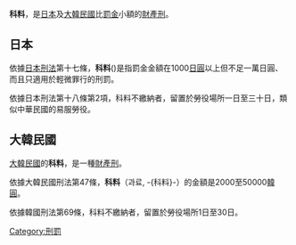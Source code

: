 {{legal}}
{{unreferenced|time=2012-07-11T07:22:55+00:00}}
{{大陸法系刑法}}
'''科料'''，是[[日本|日本]]及[[大韓民國|大韓民國]]比[[罰金|罰金]]小額的[[財產刑|財產刑]]。

==日本==
依據[[s:ja:刑法|日本刑法]]第十七條，'''科料'''({{lang|ja|かりょう}})是指罰金金額在1000[[日圓|日圓]]以上但不足一萬日圓、而且只適用於輕微罪行的刑罰。

依據日本刑法第十八條第2項，科料不繳納者，留置於勞役場所一日至三十日，類似中華民國的易服勞役。

<!-- 請翻譯，從日語維基抄過來的內容
[[法定刑|法定刑]]において科料が定められている[[犯罪|犯罪]]には、[[傷害罪|傷害罪]]、[[暴行罪|暴行罪]]、[[侮辱罪|侮辱罪]]、[[軽犯罪法|軽犯罪法]]などがある。

[[行政罰|行政罰]]の一種である[[過料|過料]](かりょう)と区別する意味で、科料を「とがりょう」と読み、過料を「あやまちりょう」と読むことがある。
-->

{{日本刑罰}}

==大韓民國==
[[大韓民國|大韓民國]]的'''科料'''，是一種[[財產刑|財產刑]]。

依據大韓民國刑法第47條，'''科料'''（<font lang="ko">과료, -{科料}-</font>）的金額是2000至50000[[韓圓|韓圓]]。

依據韓國刑法第69條，科料不繳納者，留置於勞役場所1日至30日。

{{大韓民國刑罰}}
{{Crime-stub}}
[[Category:刑罰|Category:刑罰]]